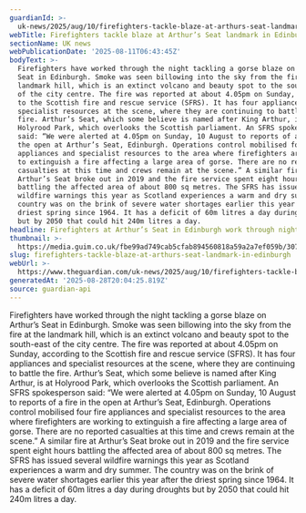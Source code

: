 ```yaml
---
guardianId: >-
  uk-news/2025/aug/10/firefighters-tackle-blaze-at-arthurs-seat-landmark-in-edinburgh
webTitle: Firefighters tackle blaze at Arthur’s Seat landmark in Edinburgh
sectionName: UK news
webPublicationDate: '2025-08-11T06:43:45Z'
bodyText: >-
  Firefighters have worked through the night tackling a gorse blaze on Arthur’s
  Seat in Edinburgh. Smoke was seen billowing into the sky from the fire at the
  landmark hill, which is an extinct volcano and beauty spot to the south-east
  of the city centre. The fire was reported at about 4.05pm on Sunday, according
  to the Scottish fire and rescue service (SFRS). It has four appliances and
  specialist resources at the scene, where they are continuing to battle the
  fire. Arthur’s Seat, which some believe is named after King Arthur, is at
  Holyrood Park, which overlooks the Scottish parliament. An SFRS spokesperson
  said: “We were alerted at 4.05pm on Sunday, 10 August to reports of a fire in
  the open at Arthur’s Seat, Edinburgh. Operations control mobilised four fire
  appliances and specialist resources to the area where firefighters are working
  to extinguish a fire affecting a large area of gorse. There are no reported
  casualties at this time and crews remain at the scene.” A similar fire at
  Arthur’s Seat broke out in 2019 and the fire service spent eight hours
  battling the affected area of about 800 sq metres. The SFRS has issued several
  wildfire warnings this year as Scotland experiences a warm and dry summer. The
  country was on the brink of severe water shortages earlier this year after the
  driest spring since 1964. It has a deficit of 60m litres a day during droughts
  but by 2050 that could hit 240m litres a day.
headline: Firefighters at Arthur’s Seat in Edinburgh work through night battling blaze
thumbnail: >-
  https://media.guim.co.uk/fbe99ad749cab5cfab894560818a59a2a7ef059b/307_0_4560_3648/500.jpg
slug: firefighters-tackle-blaze-at-arthurs-seat-landmark-in-edinburgh
webUrl: >-
  https://www.theguardian.com/uk-news/2025/aug/10/firefighters-tackle-blaze-at-arthurs-seat-landmark-in-edinburgh
generatedAt: '2025-08-28T20:04:25.819Z'
source: guardian-api
---
```

Firefighters have worked through the night tackling a gorse blaze on Arthur’s Seat in Edinburgh. Smoke was seen billowing into the sky from the fire at the landmark hill, which is an extinct volcano and beauty spot to the south-east of the city centre. The fire was reported at about 4.05pm on Sunday, according to the Scottish fire and rescue service (SFRS). It has four appliances and specialist resources at the scene, where they are continuing to battle the fire. Arthur’s Seat, which some believe is named after King Arthur, is at Holyrood Park, which overlooks the Scottish parliament. An SFRS spokesperson said: “We were alerted at 4.05pm on Sunday, 10 August to reports of a fire in the open at Arthur’s Seat, Edinburgh. Operations control mobilised four fire appliances and specialist resources to the area where firefighters are working to extinguish a fire affecting a large area of gorse. There are no reported casualties at this time and crews remain at the scene.” A similar fire at Arthur’s Seat broke out in 2019 and the fire service spent eight hours battling the affected area of about 800 sq metres. The SFRS has issued several wildfire warnings this year as Scotland experiences a warm and dry summer. The country was on the brink of severe water shortages earlier this year after the driest spring since 1964. It has a deficit of 60m litres a day during droughts but by 2050 that could hit 240m litres a day.
